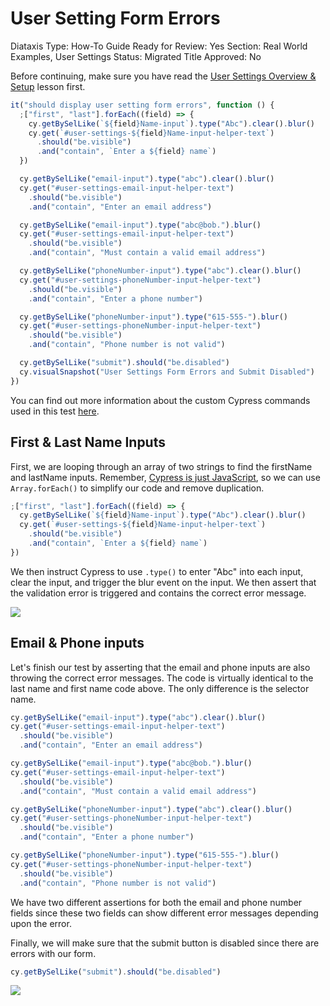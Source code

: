 # User Setting Form Errors

Diataxis Type: How-To Guide
Ready for Review: Yes
Section: Real World Examples, User Settings
Status: Migrated
Title Approved: No

Before continuing, make sure you have read the [User Settings Overview & Setup](User%20Settings%20Overview%20&%20Setup%206d2553f98d2040abbcf6062055aa012c.md) lesson first.

```js
it("should display user setting form errors", function () {
  ;["first", "last"].forEach((field) => {
    cy.getBySelLike(`${field}Name-input`).type("Abc").clear().blur()
    cy.get(`#user-settings-${field}Name-input-helper-text`)
      .should("be.visible")
      .and("contain", `Enter a ${field} name`)
  })

  cy.getBySelLike("email-input").type("abc").clear().blur()
  cy.get("#user-settings-email-input-helper-text")
    .should("be.visible")
    .and("contain", "Enter an email address")

  cy.getBySelLike("email-input").type("abc@bob.").blur()
  cy.get("#user-settings-email-input-helper-text")
    .should("be.visible")
    .and("contain", "Must contain a valid email address")

  cy.getBySelLike("phoneNumber-input").type("abc").clear().blur()
  cy.get("#user-settings-phoneNumber-input-helper-text")
    .should("be.visible")
    .and("contain", "Enter a phone number")

  cy.getBySelLike("phoneNumber-input").type("615-555-").blur()
  cy.get("#user-settings-phoneNumber-input-helper-text")
    .should("be.visible")
    .and("contain", "Phone number is not valid")

  cy.getBySelLike("submit").should("be.disabled")
  cy.visualSnapshot("User Settings Form Errors and Submit Disabled")
})
```

You can find out more information about the custom Cypress commands used in this test [here](/real-world-examples/custom-cypress-commands).

## First & Last Name Inputs

First, we are looping through an array of two strings to find the firstName and lastName inputs. Remember, [Cypress is just JavaScript](Cypress%20is%20Just%20JavaScript%20bc735379ff5146d7918c6927e735b5d8.md), so we can use `Array.forEach()` to simplify our code and remove duplication.

```js
;["first", "last"].forEach((field) => {
  cy.getBySelLike(`${field}Name-input`).type("Abc").clear().blur()
  cy.get(`#user-settings-${field}Name-input-helper-text`)
    .should("be.visible")
    .and("contain", `Enter a ${field} name`)
})
```

We then instruct Cypress to use `.type()` to enter "Abc" into each input, clear the input, and trigger the blur event on the input. We then assert that the validation error is triggered and contains the correct error message.

![](/images/real-world-examples/user-settings/user-setting-form-errors/Screen_Shot_2021-06-29_at_1.29.56_PM.png)

## Email & Phone inputs

Let's finish our test by asserting that the email and phone inputs are also throwing the correct error messages. The code is virtually identical to the last name and first name code above. The only difference is the selector name.

```js
cy.getBySelLike("email-input").type("abc").clear().blur()
cy.get("#user-settings-email-input-helper-text")
  .should("be.visible")
  .and("contain", "Enter an email address")

cy.getBySelLike("email-input").type("abc@bob.").blur()
cy.get("#user-settings-email-input-helper-text")
  .should("be.visible")
  .and("contain", "Must contain a valid email address")

cy.getBySelLike("phoneNumber-input").type("abc").clear().blur()
cy.get("#user-settings-phoneNumber-input-helper-text")
  .should("be.visible")
  .and("contain", "Enter a phone number")

cy.getBySelLike("phoneNumber-input").type("615-555-").blur()
cy.get("#user-settings-phoneNumber-input-helper-text")
  .should("be.visible")
  .and("contain", "Phone number is not valid")
```

We have two different assertions for both the email and phone number fields since these two fields can show different error messages depending upon the error.

Finally, we will make sure that the submit button is disabled since there are errors with our form.

```js
cy.getBySelLike("submit").should("be.disabled")
```

![](/images/real-world-examples/user-settings/user-setting-form-errors/Screen_Shot_2021-06-29_at_1.37.46_PM.png)
